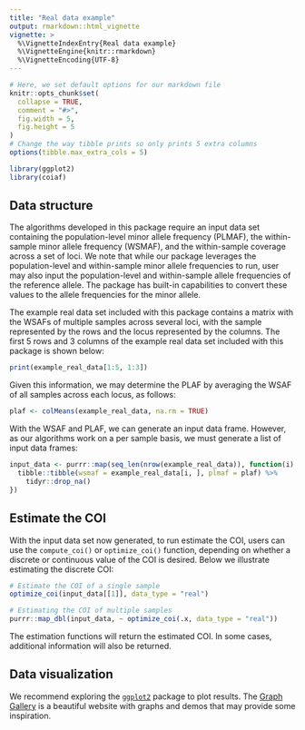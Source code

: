 ```yaml
---
title: "Real data example"
output: rmarkdown::html_vignette
vignette: >
  %\VignetteIndexEntry{Real data example}
  %\VignetteEngine{knitr::rmarkdown}
  %\VignetteEncoding{UTF-8}
---
```


```r
# Here, we set default options for our markdown file
knitr::opts_chunk$set(
  collapse = TRUE,
  comment = "#>",
  fig.width = 5,
  fig.height = 5
)
# Change the way tibble prints so only prints 5 extra columns
options(tibble.max_extra_cols = 5)

library(ggplot2)
library(coiaf)
```

## Data structure
The algorithms developed in this package require an input data set containing
the population-level minor allele frequency (PLMAF), the within-sample minor
allele frequency (WSMAF), and the within-sample coverage across a set of loci.
We note that while our package leverages the population-level and within-sample
minor allele frequencies to run, user may also input the population-level and
within-sample allele frequencies of the reference allele. The package has
built-in capabilities to convert these values to the allele frequencies for the
minor allele.

The example real data set included with this package contains a matrix with the
WSAFs of multiple samples across several loci, with the sample represented by
the rows and the locus represented by the columns. The first 5 rows and 3
columns of the example real data set included with this package is shown below:
```r
print(example_real_data[1:5, 1:3])
```

Given this information, we may determine the PLAF by averaging the WSAF of all
samples across each locus, as follows:
```r
plaf <- colMeans(example_real_data, na.rm = TRUE)
```

With the WSAF and PLAF, we can generate an input data frame. However, as our
algorithms work on a per sample basis, we must generate a list of input data
frames:
```r
input_data <- purrr::map(seq_len(nrow(example_real_data)), function(i) {
  tibble::tibble(wsmaf = example_real_data[i, ], plmaf = plaf) %>%
    tidyr::drop_na()
})
```


## Estimate the COI
With the input data set now generated, to run estimate the COI, users can use
the `compute_coi()` or `optimize_coi()` function, depending on whether a
discrete or continuous value of the COI is desired. Below we illustrate
estimating the discrete COI:
```r
# Estimate the COI of a single sample
optimize_coi(input_data[[1]], data_type = "real")

# Estimating the COI of multiple samples
purrr::map_dbl(input_data, ~ optimize_coi(.x, data_type = "real"))
```

The estimation functions will return the estimated COI. In some cases,
additional information will also be returned.

## Data visualization
We recommend exploring the [`ggplot2`](https://ggplot2.tidyverse.org/index.html)
package to plot results. The [Graph
Gallery](https://r-graph-gallery.com/index.html) is a beautiful website with
graphs and demos that may provide some inspiration.

